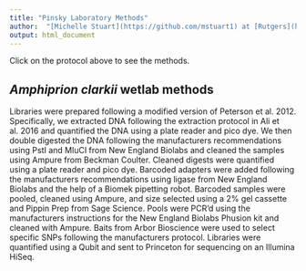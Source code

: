 ```yaml
---
title: "Pinsky Laboratory Methods"
author:  "[Michelle Stuart](https://github.com/mstuart1) at [Rutgers](http://pinsky.marine.rutgers.edu), 2019-07-17, updated `r Sys.Date()`"
output: html_document
---
```


Click on the protocol above to see the methods.

## *Amphiprion clarkii* wetlab methods
Libraries were prepared following a modified version of Peterson et al. 2012.  Specifically, we extracted DNA following the extraction protocol in Ali et al. 2016 and quantified the DNA using a plate reader and pico dye.  We then double digested the DNA following the manufacturers recommendations using PstI and MluCI from New England Biolabs and cleaned the samples using Ampure from Beckman Coulter.  Cleaned digests were quantified using a plate reader and pico dye.  Barcoded adapters were added following the manufacturers recommendations using ligase from New England Biolabs and the help of a Biomek pipetting robot.  Barcoded samples were pooled, cleaned using Ampure, and size selected using a 2% gel cassette and Pippin Prep from Sage Science.  Pools were PCR'd using the manufacturers instructions for the New England Biolabs Phusion kit and cleaned with Ampure.  Baits from Arbor Bioscience were used to select specific SNPs following the manufacturers protocol.  Libraries were quantified using a Qubit and sent to Princeton for sequencing on an Illumina HiSeq.
